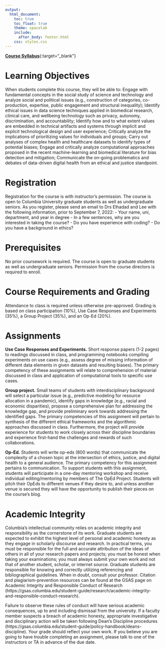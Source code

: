 ```yaml
---
output: 
  html_document:
    toc: true
    toc_float: true
    theme: spacelab
    include:
      after_body: footer.html
    css: styles.css
---
```


<link rel="stylesheet" href="styles.css" type="text/css">
<link rel="stylesheet" href="academicons/css/academicons.min.css"/>

[**Course Syllabus**](https://github.com/elhadadlab/4008-02/raw/main/BINF%204008-02%20Course%20Syllabus.pdf){:target="_blank"}

# Learning Objectives
When students complete this course, they will be able to:
Engage with fundamental concepts in the social study of science and technology and analyze social and political issues (e.g., construction of categories, co-production, expertise, public engagement and structural inequality);
Identify ethical issues in data science techniques applied in biomedical research, clinical care, and wellbeing technology such as privacy, autonomy, discrimination, and accountability;
Identify how and to what extent values are embedded in technical artifacts and systems through implicit and explicit technological design and user experience;
Critically analyze the implications of prioritizing values for individuals and groups;
Carry out analyses of complex health and healthcare datasets to identify types of potential biases;
Engage and critically analyze computational approaches proposed in the recent machine-learning and biomedical literature for bias detection and mitigation;
Communicate the on-going problematics and debates of data-driven digital health from an ethical and justice standpoint.

# Registration
Registration for the course is with instructor’s permission. The course is open to Columbia University graduate students as well as undergraduate seniors. As you register, please send an email to Drs Elhadad and Lee with the following information, prior to September 7, 2022:
- Your name, uni, department, and year in degree
- In a few sentences, why are you interested in taking the course?
- Do you have experience with coding? 
- Do you have a background in ethics?

# Prerequisites
No prior coursework is required. The course is open to graduate students as well as undergraduate seniors. Permission from the course directors is required to enroll.
 
# Course Requirements and Grading
Attendance to class is required unless otherwise pre-approved. Grading is based on class participation (10%), Use Case Responses and Experiments (35%), a Group Project (35%), and an Op-Ed (20%).
 
# Assignments
**Use Case Responses and Experiments.** Short response papers (1-2 pages) to readings discussed in class, and programming notebooks compiling experiments on use cases (e.g., assess degree of missing information of different data elements in given datasets and resulting biases). The primary competency of these assignments will relate to comprehension of material discussed in class and application of computational tools to specific use cases.

**Group project.** Small teams of students with interdisciplinary background will select a particular issue (e.g., predictive modeling for resource allocation in a pandemic), identify gaps in knowledge (e.g., racial and economic disparities), propose a comprehensive plan for addressing the knowledge gap, and provide preliminary work towards addressing the identified gaps. The primary competencies of this assignment will pertain to synthesis of the different ethical frameworks and the algorithmic approaches discussed in class. Furthermore, the project will provide experience for students to work closely across their discipline boundaries and experience first-hand the challenges and rewards of such collaborations.

**Op-Ed.** Students will write op-eds (800 words) that communicate the complexity of a chosen topic at the intersection of ethics, justice, and digital health to a general audience. The primary competency for this assignment pertains to communication. To support students with this assignment, students will participate in a one-day mentoring workshop and receive individual editing/mentoring by members of The OpEd Project. Students will pitch their OpEds to different venues if they desire to, and unless another venue is secured they will have the opportunity to publish their pieces on the course’s blog.

# Academic Integrity
Columbia's intellectual community relies on academic integrity and responsibility as the cornerstone of its work. Graduate students are expected to exhibit the highest level of personal and academic honesty as they engage in scholarly discourse and research. In practical terms, you must be responsible for the full and accurate attribution of the ideas of others in all of your research papers and projects; you must be honest when taking your examinations; you must always submit your own work and not that of another student, scholar, or internet source. Graduate students are responsible for knowing and correctly utilizing referencing and bibliographical guidelines. When in doubt, consult your professor. Citation and plagiarism-prevention resources can be found at the GSAS page on Academic Integrity and Responsible Conduct of Research (https://gsas.columbia.edu/student-guide/research/academic-integrity-and-responsible-conduct-research).
 
Failure to observe these rules of conduct will have serious academic consequences, up to and including dismissal from the university. If a faculty member suspects a breach of academic honesty, appropriate investigative and disciplinary action will be taken following Dean's Discipline procedures (https://gsas.columbia.edu/student-guide/policy-handbook/deans-discipline). Your grade should reflect your own work. If you believe you are going to have trouble completing an assignment, please talk to one of the instructors or TA in advance of the due date.
